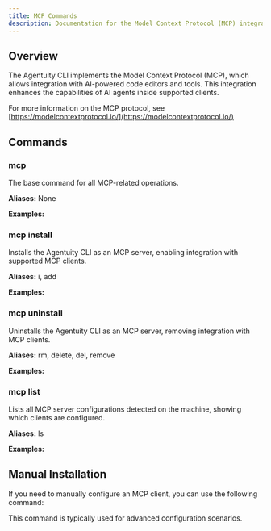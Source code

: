 ```yaml
---
title: MCP Commands
description: Documentation for the Model Context Protocol (MCP) integration in Agentuity CLI
---
```


## Overview

The Agentuity CLI implements the Model Context Protocol (MCP), which allows integration with AI-powered code editors and tools. This integration enhances the capabilities of AI agents inside supported clients.

For more information on the MCP protocol, see [https://modelcontextprotocol.io/](https://modelcontextprotocol.io/)

## Commands

### mcp

The base command for all MCP-related operations.

<CLICommand command="agentuity mcp" />

**Aliases:** None

**Examples:**

<CLICommand command="agentuity mcp install" />
<CLICommand command="agentuity mcp uninstall" />
<CLICommand command="agentuity mcp list" />

### mcp install

Installs the Agentuity CLI as an MCP server, enabling integration with supported MCP clients.

<CLICommand command="agentuity mcp install" />

**Aliases:** i, add

**Examples:**
<CLICommand command="agentuity mcp install" />

### mcp uninstall

Uninstalls the Agentuity CLI as an MCP server, removing integration with MCP clients.

<CLICommand command="agentuity mcp uninstall" />

**Aliases:** rm, delete, del, remove

**Examples:**
<CLICommand command="agentuity mcp uninstall" />

### mcp list

Lists all MCP server configurations detected on the machine, showing which clients are configured.

<CLICommand command="agentuity mcp list" />

**Aliases:** ls

**Examples:**

<CLICommand command="agentuity mcp list" />

## Manual Installation

If you need to manually configure an MCP client, you can use the following command:

<CLICommand command="agentuity mcp run --stdio" />

This command is typically used for advanced configuration scenarios.
